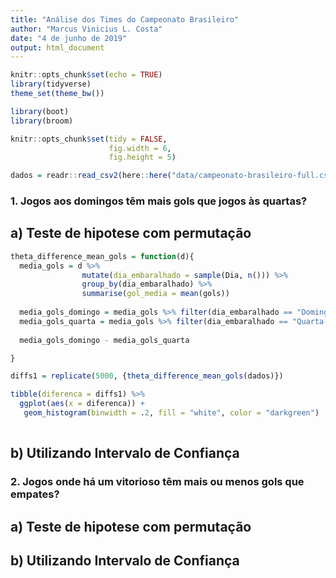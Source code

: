 ```yaml
---
title: "Análise dos Times do Campeonato Brasileiro"
author: "Marcus Vinicius L. Costa"
date: "4 de junho de 2019"
output: html_document
---
```


```r
knitr::opts_chunk$set(echo = TRUE)
library(tidyverse)
theme_set(theme_bw())

library(boot)
library(broom)

knitr::opts_chunk$set(tidy = FALSE,
                      fig.width = 6,
                      fig.height = 5)
```

```r
dados = readr::read_csv2(here::here("data/campeonato-brasileiro-full.csv"))

```

### 1. Jogos aos domingos têm mais gols que jogos às quartas? 

## a) Teste de hipotese com permutação

```r

theta_difference_mean_gols = function(d){
  media_gols = d %>%
                mutate(dia_embaralhado = sample(Dia, n())) %>%
                group_by(dia_embaralhado) %>%
                summarise(gol_media = mean(gols))
  
  media_gols_domingo = media_gols %>% filter(dia_embaralhado == "Domingo") %>% pull(gol_media)
  media_gols_quarta = media_gols %>% filter(dia_embaralhado == "Quarta-Feira") %>% pull(gol_media) 
  
  media_gols_domingo - media_gols_quarta

}

diffs1 = replicate(5000, {theta_difference_mean_gols(dados)})

tibble(diferenca = diffs1) %>% 
  ggplot(aes(x = diferenca)) + 
   geom_histogram(binwidth = .2, fill = "white", color = "darkgreen") 
  
```


## b) Utilizando Intervalo de Confiança



### 2. Jogos onde há um vitorioso têm mais ou menos gols que empates? 

## a) Teste de hipotese com permutação

## b) Utilizando Intervalo de Confiança


